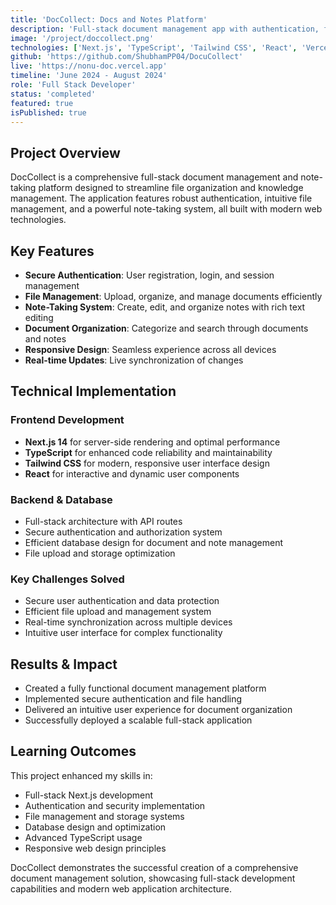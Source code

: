 ```yaml
---
title: 'DocCollect: Docs and Notes Platform'
description: 'Full-stack document management app with authentication, file management, and note-taking system'
image: '/project/doccollect.png'
technologies: ['Next.js', 'TypeScript', 'Tailwind CSS', 'React', 'Vercel']
github: 'https://github.com/ShubhamPP04/DocuCollect'
live: 'https://nonu-doc.vercel.app'
timeline: 'June 2024 - August 2024'
role: 'Full Stack Developer'
status: 'completed'
featured: true
isPublished: true
---
```


## Project Overview

DocCollect is a comprehensive full-stack document management and note-taking platform designed to streamline file organization and knowledge management. The application features robust authentication, intuitive file management, and a powerful note-taking system, all built with modern web technologies.

## Key Features

- **Secure Authentication**: User registration, login, and session management
- **File Management**: Upload, organize, and manage documents efficiently
- **Note-Taking System**: Create, edit, and organize notes with rich text editing
- **Document Organization**: Categorize and search through documents and notes
- **Responsive Design**: Seamless experience across all devices
- **Real-time Updates**: Live synchronization of changes

## Technical Implementation

### Frontend Development
- **Next.js 14** for server-side rendering and optimal performance
- **TypeScript** for enhanced code reliability and maintainability
- **Tailwind CSS** for modern, responsive user interface design
- **React** for interactive and dynamic user components

### Backend & Database
- Full-stack architecture with API routes
- Secure authentication and authorization system
- Efficient database design for document and note management
- File upload and storage optimization

### Key Challenges Solved
- Secure user authentication and data protection
- Efficient file upload and management system
- Real-time synchronization across multiple devices
- Intuitive user interface for complex functionality

## Results & Impact

- Created a fully functional document management platform
- Implemented secure authentication and file handling
- Delivered an intuitive user experience for document organization
- Successfully deployed a scalable full-stack application

## Learning Outcomes

This project enhanced my skills in:
- Full-stack Next.js development
- Authentication and security implementation
- File management and storage systems
- Database design and optimization
- Advanced TypeScript usage
- Responsive web design principles

DocCollect demonstrates the successful creation of a comprehensive document management solution, showcasing full-stack development capabilities and modern web application architecture.
